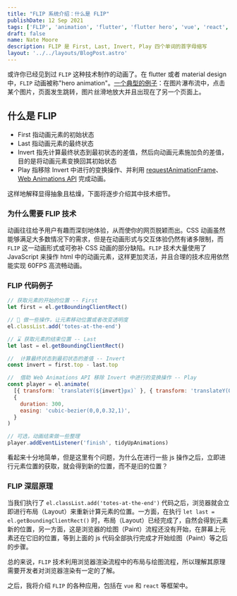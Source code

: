 ```yaml
---
title: "FLIP 系统介绍：什么是 FLIP"
publishDate: 12 Sep 2021
tags: ['FLIP', 'animation', 'flutter', 'flutter hero', 'vue', 'react', '动画']
draft: false
name: Nate Moore
description: FLIP 是 First, Last, Invert, Play 四个单词的首字母缩写
layout: '../../layouts/BlogPost.astro'
---
```


或许你已经见到过 `FLIP` 这种技术制作的动画了。在 flutter 或者 material design 中，`FLIP` 动画被称"hero animation"。[一个典型的例子](https://codepen.io/davidkpiano/pen/JKEraQ/305a618d4dd75cbe8423183c70d6a43e?editors=1111)：在图片瀑布流中，点击某个图片，页面发生跳转，图片丝滑地放大并且出现在了另一个页面上。

## 什么是 FLIP

- First 指动画元素的初始状态
- Last 指动画元素的最终状态
- Invert 指先计算最终状态到最初状态的差值，然后向动画元素施加负的差值，目的是将动画元素变换回其初始状态
- Play 指移除 Invert 中进行的变换操作、并利用 [requestAnimationFrame](https://developer.mozilla.org/zh-CN/docs/Web/API/Window/requestAnimationFrame)、[Web Animations API](https://developer.mozilla.org/zh-CN/docs/Web/API/Web_Animations_API) 完成动画。

这样地解释显得抽象且枯燥，下面将逐步介绍其中技术细节。

### 为什么需要 FLIP 技术

动画往往给予用户有趣而深刻地体验，从而使你的网页脱颖而出。CSS 动画虽然能够满足大多数情况下的需求，但是在动画形式与交互体验仍然有诸多限制，而 `FLIP` 这一动画形式或可弥补 CSS 动画的部分缺陷。`FLIP` 技术大量使用了 JavaScript 来操作 html 中的动画元素，这样更加灵活，并且合理的技术应用依然能实现 60FPS 高流畅动画。

### FLIP 代码例子

```js
// 获取元素的开始的位置 -- First
let first = el.getBoundingClientRect()

// 🔧 做一些操作，让元素移动位置或者改变透明度
el.classList.add('totes-at-the-end')

// ⌛ 获取元素的结束位置 -- Last
let last = el.getBoundingClientRect()

//  计算最终状态到最初状态的差值 -- Invert
const invert = first.top - last.top

//  借助 Web Animations API 移除 Invert 中进行的变换操作 -- Play
const player = el.animate(
  [{ transform: `translateY(${invert}px)` }, { transform: 'translateY(0)' }],
  {
    duration: 300,
    easing: 'cubic-bezier(0,0,0.32,1)',
  }
)

// 可选，动画结束做一些整理
player.addEventListener('finish', tidyUpAnimations)
```

看起来十分地简单，但是这里有个问题，为什么在进行一些 js 操作之后，立即进行元素位置的获取，就会得到新的位置，而不是旧的位置？

### FLIP 深层原理

当我们执行了 `el.classList.add('totes-at-the-end')` 代码之后，浏览器就会立即进行布局（Layout）来重新计算元素的位置。一方面，在执行 `let last = el.getBoundingClientRect()` 时，布局（Layout）已经完成了，自然会得到元素新的位置，另一方面，这是浏览器的绘图（Paint）流程还没有开始，在屏幕上元素还在它旧的位置，等到上面的 js 代码全部执行完成才开始绘图（Paint）等之后的步骤。

总的来说，`FLIP` 技术利用浏览器渲染流程中的布局与绘图流程，所以理解其原理需要开发者对浏览器渲染有一定的了解。

之后，我将介绍 `FLIP` 的各种应用，包括在 `vue` 和 `react` 等框架中。
